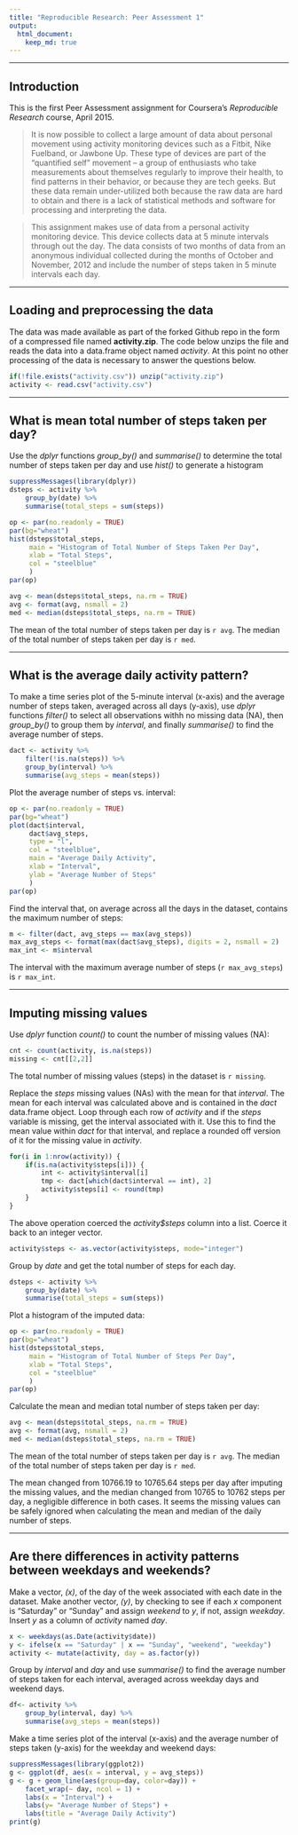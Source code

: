 ```yaml
---
title: "Reproducible Research: Peer Assessment 1"
output: 
  html_document:
    keep_md: true
---
```


---

## Introduction

This is the first Peer Assessment assignment for Coursera's *Reproducible
Research* course, April 2015.

> It is now possible to collect a large amount of data about personal movement using activity monitoring devices such as a Fitbit, Nike Fuelband, or Jawbone Up. These type of devices are part of the “quantified self” movement – a group of enthusiasts who take measurements about themselves regularly to improve their health, to find patterns in their behavior, or because they are tech geeks. But these data remain under-utilized both because the raw data are hard to obtain and there is a lack of statistical methods and software for processing and interpreting the data.

> This assignment makes use of data from a personal activity monitoring device. This device collects data at 5 minute intervals through out the day. The data consists of two months of data from an anonymous individual collected during the months of October and November, 2012 and include the number of steps taken in 5 minute intervals each day.

---

## Loading and preprocessing the data

The data was made available as part of the forked Github repo in the form of a
compressed file named **activity.zip**.  The code below unzips the file and
reads the data into a data.frame object named *activity*.  At this point no
other processing of the data is necessary to answer the questions below.

```r
if(!file.exists("activity.csv")) unzip("activity.zip")
activity <- read.csv("activity.csv")
```

---

## What is mean total number of steps taken per day?

Use the *dplyr* functions *group_by()* and *summarise()* to determine the
total number of steps taken per day and use *hist()* to generate a histogram

```r
suppressMessages(library(dplyr))
dsteps <- activity %>%
    group_by(date) %>%
    summarise(total_steps = sum(steps))
```

```r
op <- par(no.readonly = TRUE)
par(bg="wheat")
hist(dsteps$total_steps,
     main = "Histogram of Total Number of Steps Taken Per Day",
     xlab = "Total Steps",
     col = "steelblue"
     )
par(op)
```

```r
avg <- mean(dsteps$total_steps, na.rm = TRUE)
avg <- format(avg, nsmall = 2)
med <- median(dsteps$total_steps, na.rm = TRUE)
```
The mean of the total number of steps taken per day is `r avg`.  The median of
the total number of steps taken per day is `r med`.

---

## What is the average daily activity pattern?

To make a time series plot of the 5-minute interval (x-axis) and the average
number of steps taken, averaged across all days (y-axis), use *dplyr* functions
*filter()* to select all observations withh no missing data (NA), then
*group_by() * to group them by *interval*, and finally *summarise()* to find
the average number of steps.

```r
dact <- activity %>%
    filter(!is.na(steps)) %>%
    group_by(interval) %>%
    summarise(avg_steps = mean(steps))
```

Plot the average number of steps vs. interval:

```r
op <- par(no.readonly = TRUE)
par(bg="wheat")
plot(dact$interval,
     dact$avg_steps,
     type = "l",
     col = "steelblue",
     main = "Average Daily Activity",
     xlab = "Interval",
     ylab = "Average Number of Steps"
     )
par(op)
```

Find the interval that, on average across all the days in the dataset, contains
the maximum number of steps:

```r
m <- filter(dact, avg_steps == max(avg_steps))
max_avg_steps <- format(max(dact$avg_steps), digits = 2, nsmall = 2)
max_int <- m$interval
```
The interval with the maximum average number of steps (`r max_avg_steps`)
is `r max_int`.

---

## Imputing missing values

Use *dplyr* function *count()* to count the number of missing values (NA):

```r
cnt <- count(activity, is.na(steps))
missing <- cnt[[2,2]]

```

The total number of missing values (steps) in the dataset is `r missing`.

Replace the *steps* missing values (NAs) with the mean for that *interval*.
The mean for each interval was calculated above and is contained in the
*dact* data.frame object.  Loop through each row of *activity* and if the
*steps* variable is missing, get the interval associated with it.  Use this
to find the mean value within *dact* for that interval, and replace a
rounded off version of it for the missing value in *activity*.

```r
for(i in 1:nrow(activity)) {
    if(is.na(activity$steps[i])) {
        int <- activity$interval[i]
        tmp <- dact[which(dact$interval == int), 2]
        activity$steps[i] <- round(tmp)
    }
}
```

The above operation coerced the *activity$steps* column into a list.
Coerce it back to an integer vector.

```r
activity$steps <- as.vector(activity$steps, mode="integer")
```

Group by *date* and get the total number of steps for each day.

```r
dsteps <- activity %>%
    group_by(date) %>%
    summarise(total_steps = sum(steps))
```


Plot a histogram of the imputed data:

```r
op <- par(no.readonly = TRUE)
par(bg="wheat")
hist(dsteps$total_steps,
     main = "Histogram of Total Number of Steps Per Day",
     xlab = "Total Steps",
     col = "steelblue"
     )
par(op)
```

Calculate the mean and median total number of steps taken per day:

```r
avg <- mean(dsteps$total_steps, na.rm = TRUE)
avg <- format(avg, nsmall = 2)
med <- median(dsteps$total_steps, na.rm = TRUE)
```

The mean of the total number of steps taken per day is `r avg`.  The median of
the total number of steps taken per day is `r med`.

The mean changed from 10766.19 to 10765.64 steps per day after imputing the
missing values, and the median changed from 10765 to 10762 steps per day,
a negligible difference in both cases.  It seems the missing values can be
safely ignored when calculating the mean and median of the daily number
of steps.

---

## Are there differences in activity patterns between weekdays and weekends?

Make a vector, *(x)*, of the day of the week associated with each date in the
dataset.  Make another vector, *(y)*, by checking to see if each *x*
component is "Saturday" or "Sunday" and assign *weekend* to *y*, if not,
assign *weekday*.  Insert *y* as a column of *activity* named *day*.

```r
x <- weekdays(as.Date(activity$date))
y <- ifelse(x == "Saturday" | x == "Sunday", "weekend", "weekday")
activity <- mutate(activity, day = as.factor(y))
```

Group by *interval* and *day* and use *summarise()* to find the average
number of steps taken for each interval, averaged across weekday days and
weekend days.

```r
df<- activity %>%
    group_by(interval, day) %>%
    summarise(avg_steps = mean(steps))
```

Make a time series plot of the interval (x-axis) and the average number
of steps taken (y-axis) for the weekday and weekend days:

```r
suppressMessages(library(ggplot2))
g <- ggplot(df, aes(x = interval, y = avg_steps))
g <- g + geom_line(aes(group=day, color=day)) +
    facet_wrap(~ day, ncol = 1) +
    labs(x = "Interval") +
    labs(y= "Average Number of Steps") +
    labs(title = "Average Daily Activity")
print(g)
```


